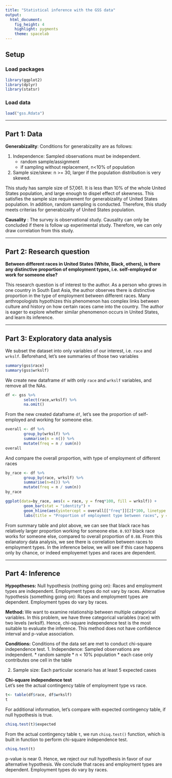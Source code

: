 ```yaml
---
title: "Statistical inference with the GSS data"
output: 
  html_document: 
    fig_height: 4
    highlight: pygments
    theme: spacelab
---
```


## Setup

### Load packages

```r
library(ggplot2)
library(dplyr)
library(statsr)
```

### Load data

```r
load("gss.Rdata")
```

* * *

## Part 1: Data 
**Generabizality**: Conditions for generabizality are as follows:

1. Independence: Sampled observations must be independent.
    + random sample/assignment  
    + if sampling without replacement, n<10% of population
        
2. Sample size/skew: n >= 30, larger if the population distribution is very skewed.

This study has sample size of 57,061. It is less than 10% of the whole United States population, and large enough to dispel effect of skewness. This satisfies the sample size requirement for generabizality of United States population. In addition, random sampling is conducted. Therefore, this study meets criterias for generabizality of United States population.  

**Causality** : The survey is observational study. Causality can only be concluded if there is follow up experimental study. Therefore, we can only draw correlation from this study.

* * *

## Part 2: Research question
**Between different races in United States (White, Black, others), is there any distinctive proportion of employment types, i.e. self-employed or work for someone else?**

This research question is of interest to the author. As a person who grows in one country in South East Asia, the author observes there is distinctive proportion in the type of employment between different races. Many anthropologists hypothizes this phenomenon has complex links between culture and history on how certain races came into the country. The author is eager to explore whether similar phenomenon occurs in United States, and learn its inference.

* * *

## Part 3: Exploratory data analysis
We subset the dataset into only variables of our interest, i.e. `race` and `wrkslf`. Beforehand, let's see summaries of those two variables 
```r
summary(gss$race)
summary(gss$wrkslf)
```

We create new dataframe `df` with only `race` and `wrkslf` variables, and remove all the NAs.
```r
df <- gss %>%
        select(race,wrkslf) %>%
        na.omit()
```

From the new created dataframe `df`, let's see the proportion of self-employed and working for someone else.
```r
overall <- df %>%
        group_by(wrkslf) %>%
        summarise(n = n()) %>%
        mutate(freq = n / sum(n))
overall
```
And compare the overall proportion, with type of employment of different races
```r
by_race <- df %>%
        group_by(race, wrkslf) %>%
        summarise(n=n()) %>%
        mutate(freq = n / sum(n))
by_race
```

```r
ggplot(data=by_race, aes(x = race, y = freq*100, fill = wrkslf)) + 
        geom_bar(stat = "identity") + 
        geom_hline(aes(yintercept = overall[["freq"]][2]*100, linetype = "Overall proportion working \nfor someone else")) + 
        labs(title = "Proportion of employment type between races", y = "Percentage")
```

From summary table and plot above, we can see that black race has relatively larger proportion working for someone else. `0.937` black race works for someone else, compared to overall proportion of `0.88`. From this exlanatory data analysis, we see there is correlation between races to employment types. In the inference below, we will see if this case happens only by chance, or indeed employemet types and races are dependent.

* * *

## Part 4: Inference
**Hypoptheses:**
Null hypothesis (nothing going on): Races and employment types are independent. Employment types do not vary by races.
Alternative hypothesis (something going on): Races and employment types are dependent. Employment types do vary by races.

**Method: **
We want to examine relationship between multiple categorical variables. In this problem, we have three categorical variables (race) with two levels (wrkslf). Hence, chi-square independence test is the most suitable to evaluate the inference. This method does not have confidence interval and p-value association. 

**Conditions:**
Conditions of the data set are met to conduct chi-square independence test. 
1. Independence: Sampled observations are independent.
* random sample
* n < 10% population
* each case only contributes one cell in the table

2. Sample size: Each particular scenario has at least 5 expected cases

**Chi-square independence test**  
Let's see the actual contingency table of employment type vs race.
```r
t<- table(df$race, df$wrkslf)
t
```


For additional information, let's compare with expected contingency table, if null hypothesis is true.
```r
chisq.test(t)$expected
```
From the actual contingency table `t`,  we run  `chisq.test()` function, which is built in function to perform chi-square independence test.
```r
chisq.test(t)
```
p-value is near 0. Hence, we reject our null hypothesis in favor of our alternative hypothesis. We conclude that races and employment types are dependent. Employment types do vary by races.
